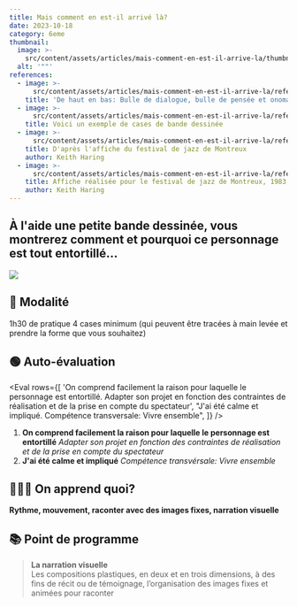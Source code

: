 ```yaml
---
title: Mais comment en est-il arrivé là?
date: 2023-10-18
category: 6eme
thumbnail:
  image: >-
    src/content/assets/articles/mais-comment-en-est-il-arrive-la/thumbnail/image.webp
  alt: '""'
references:
  - image: >-
      src/content/assets/articles/mais-comment-en-est-il-arrive-la/references/0/image.webp
    title: 'De haut en bas: Bulle de dialogue, bulle de pensée et onomatopée'
  - image: >-
      src/content/assets/articles/mais-comment-en-est-il-arrive-la/references/1/image.webp
    title: Voici un exemple de cases de bande dessinée
  - image: >-
      src/content/assets/articles/mais-comment-en-est-il-arrive-la/references/2/image.webp
    title: D'après l'affiche du festival de jazz de Montreux
    author: Keith Haring
  - image: >-
      src/content/assets/articles/mais-comment-en-est-il-arrive-la/references/3/image.webp
    title: Affiche réalisée pour le festival de jazz de Montreux, 1983
    author: Keith Haring
---
```


## **À l'aide une petite bande dessinée, vous montrerez comment et pourquoi ce personnage est tout entortillé...**

![](src/content/assets/articles/mais-comment-en-est-il-arrive-la/keith.webp)

## **🔎 Modalité**

1h30 de pratique 4 cases minimum (qui peuvent être tracées à main levée et prendre la forme que vous souhaitez)

## **🟢 Auto-évaluation**

<Eval
	rows={[
		'On comprend facilement la raison pour laquelle le personnage est entortillé. Adapter son projet en fonction des contraintes de réalisation et de la prise en compte du spectateur',
		"J'ai été calme et impliqué. Compétence transversale: Vivre ensemble",
	]}
/>

1. **On comprend facilement la raison pour laquelle le personnage est entortillé** _Adapter son projet en fonction des contraintes de réalisation et de la prise en compte du spectateur_
2. **J'ai été calme et impliqué** _Compétence transvérsale: Vivre ensemble_

## 👩🏼‍🏫 On apprend quoi?

**Rythme, mouvement, raconter avec des images fixes, narration visuelle**

## **📚 Point de programme**

> **La narration visuelle**\
> Les compositions plastiques, en deux et en trois dimensions, à des fins de récit ou de témoignage, l’organisation des images fixes et animées pour raconter
